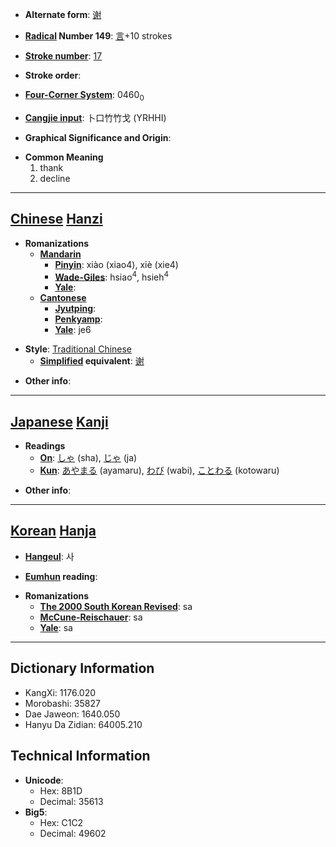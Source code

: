 * '''Alternate form''': [[谢]]

* '''[[Wiktionary:Chinese radical index| Radical]] Number 149''': [[Wiktionary:Chinese radical index 言|言]]+10 strokes

* '''[[Wiktionary:Chinese total strokes index|Stroke number]]''': [[Wiktionary:Chinese total strokes index 17|17]]

* '''Stroke order''': 

* '''[[Wiktionary:Chinese four corner index|Four-Corner System]]''': 0460<sub>0</sub>

* '''[[Wiktionary:Chinese Cangjie index|Cangjie input]]''': 卜口竹竹戈 (YRHHI)

* '''Graphical Significance and Origin''': 

* '''Common Meaning'''
*#thank
*# decline


----

== [[Chinese]] [[Hanzi]] ==

* '''Romanizations'''
** '''[[Mandarin]]'''
*** '''[[Pinyin]]''': xiào (xiao4), xiè (xie4)
*** '''[[Wade-Giles]]''': hsiao<sup>4</sup>, hsieh<sup>4</sup>
*** '''[[Yale]]''': 
** '''[[Cantonese]]'''
*** '''[[Jyutping]]''':
*** '''[[Penkyamp]]''': 
*** '''[[Yale]]''': je6

* '''Style''': [[Traditional Chinese]] 
** '''[[Simplified Chinese|Simplified]] equivalent''': [[谢]]

* '''Other info''': 

----

== [[Japanese]] [[Kanji]] ==

* '''Readings'''
** '''[[On]]''': [[しゃ]] (sha), [[じゃ]] (ja)
** '''[[Kun]]''': [[あやまる]] (ayamaru), [[わび]] (wabi), [[ことわる]] (kotowaru)

* '''Other info''':  

----

== [[Korean]] [[Hanja]] ==

* '''[[Hangeul]]''': 사

* '''[[Eumhun]] reading''': 

* '''Romanizations'''
** '''[[The 2000 South Korean Revised Romanization|The 2000 South Korean Revised]]''': sa
** '''[[McCune-Reischauer]]''': sa
** '''[[Yale]]''': sa

----

== Dictionary Information ==

* KangXi: 1176.020
* Morobashi: 35827
* Dae Jaweon: 1640.050
* Hanyu Da Zidian: 64005.210

== Technical Information ==

* '''Unicode''':
** Hex: 8B1D
** Decimal: 35613
* '''Big5''':
** Hex: C1C2
** Decimal: 49602